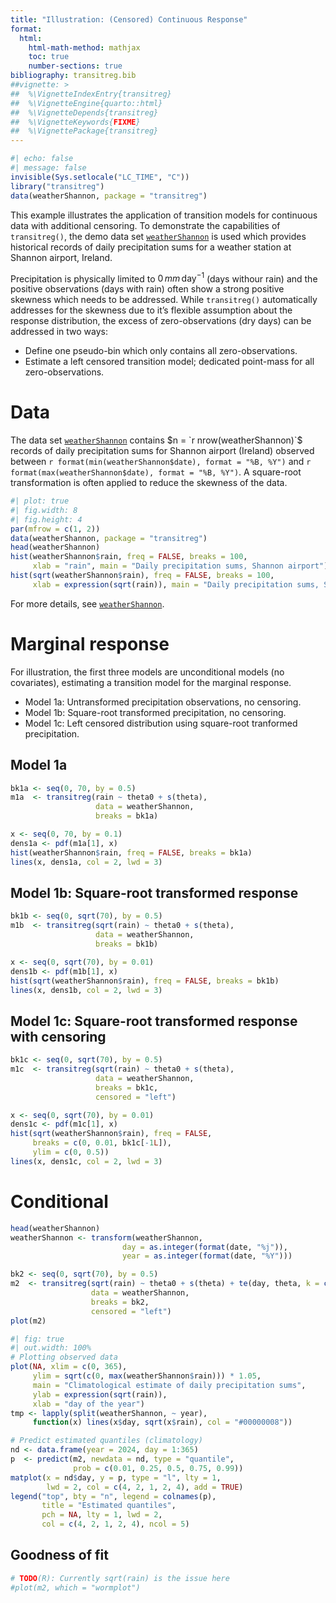 ```yaml
---
title: "Illustration: (Censored) Continuous Response"
format: 
  html:
    html-math-method: mathjax
    toc: true
    number-sections: true
bibliography: transitreg.bib
##vignette: >
##  %\VignetteIndexEntry{transitreg}
##  %\VignetteEngine{quarto::html}
##  %\VignetteDepends{transitreg}
##  %\VignetteKeywords{FIXME}
##  %\VignettePackage{transitreg}
---
```


```r
#| echo: false
#| message: false
invisible(Sys.setlocale("LC_TIME", "C"))
library("transitreg")
data(weatherShannon, package = "transitreg")
```

This example illustrates the application of transition models for continuous
data with additional censoring. To demonstrate the capabilities of
`transitreg()`, the demo data set [`weatherShannon`](/man/weatherShannon.qmd) is used
which provides historical records of daily precipitation sums for a weather
station at Shannon airport, Ireland.

Precipitation is physically limited to $0\,mm\,\text{day}^{-1}$ (days withour
rain) and the positive observations (days with rain) often show a strong
positive skewness which needs to be addressed. While `transitreg()`
automatically addresses for the skewness due to it's flexible assumption about
the response distribution, the excess of zero-observations (dry days) can be
addressed in two ways:

* Define one pseudo-bin which only contains all zero-observations.
* Estimate a left censored transition model; dedicated point-mass
  for all zero-observations.

# Data

The data set [`weatherShannon`](/man/weatherShannon.qmd) contains
$n = `r nrow(weatherShannon)`$ records of daily precipitation sums
for Shannon airport (Ireland) observed between
`r format(min(weatherShannon$date), format = "%B, %Y")` and
`r format(max(weatherShannon$date), format = "%B, %Y")`.
A square-root transformation is often applied to reduce the skewness of
the data.

```r
#| plot: true
#| fig.width: 8
#| fig.height: 4
par(mfrow = c(1, 2))
data(weatherShannon, package = "transitreg")
head(weatherShannon)
hist(weatherShannon$rain, freq = FALSE, breaks = 100,
     xlab = "rain", main = "Daily precipitation sums, Shannon airport")
hist(sqrt(weatherShannon$rain), freq = FALSE, breaks = 100,
     xlab = expression(sqrt(rain)), main = "Daily precipitation sums, Shannon airport")
```

For more details, see [`weatherShannon`](/man/weatherShannon.qmd).

# Marginal response

For illustration, the first three models are unconditional models
(no covariates), estimating a transition model for the marginal response.

* Model 1a: Untransformed precipitation observations, no censoring.
* Model 1b: Square-root transformed precipitation, no censoring.
* Model 1c: Left censored distribution using square-root tranformed precipitation.


## Model 1a

```r
bk1a <- seq(0, 70, by = 0.5)
m1a  <- transitreg(rain ~ theta0 + s(theta),
                   data = weatherShannon,
                   breaks = bk1a)
```

```r
x <- seq(0, 70, by = 0.1)
dens1a <- pdf(m1a[1], x)
hist(weatherShannon$rain, freq = FALSE, breaks = bk1a)
lines(x, dens1a, col = 2, lwd = 3)
```

## Model 1b: Square-root transformed response

```r
bk1b <- seq(0, sqrt(70), by = 0.5)
m1b  <- transitreg(sqrt(rain) ~ theta0 + s(theta),
                   data = weatherShannon,
                   breaks = bk1b)
```

```r
x <- seq(0, sqrt(70), by = 0.01)
dens1b <- pdf(m1b[1], x)
hist(sqrt(weatherShannon$rain), freq = FALSE, breaks = bk1b)
lines(x, dens1b, col = 2, lwd = 3)
```

## Model 1c: Square-root transformed response with censoring

```r
bk1c <- seq(0, sqrt(70), by = 0.5)
m1c  <- transitreg(sqrt(rain) ~ theta0 + s(theta),
                   data = weatherShannon,
                   breaks = bk1c,
                   censored = "left")
```

```r
x <- seq(0, sqrt(70), by = 0.01)
dens1c <- pdf(m1c[1], x)
hist(sqrt(weatherShannon$rain), freq = FALSE,
     breaks = c(0, 0.01, bk1c[-1L]),
     ylim = c(0, 0.5))
lines(x, dens1c, col = 2, lwd = 3)
```

# Conditional

```r
head(weatherShannon)
weatherShannon <- transform(weatherShannon,
                         day = as.integer(format(date, "%j")),
                         year = as.integer(format(date, "%Y")))


```

```r
bk2 <- seq(0, sqrt(70), by = 0.5)
m2  <- transitreg(sqrt(rain) ~ theta0 + s(theta) + te(day, theta, k = c(10, 10), bs = c("cc", "tp")),
                  data = weatherShannon,
                  breaks = bk2,
                  censored = "left")
plot(m2)
```


```r
#| fig: true
#| out.width: 100%
# Plotting observed data
plot(NA, xlim = c(0, 365),
     ylim = sqrt(c(0, max(weatherShannon$rain))) * 1.05,
     main = "Climatological estimate of daily precipitation sums",
     ylab = expression(sqrt(rain)),
     xlab = "day of the year")
tmp <- lapply(split(weatherShannon, ~ year),
     function(x) lines(x$day, sqrt(x$rain), col = "#00000008"))

# Predict estimated quantiles (climatology)
nd <- data.frame(year = 2024, day = 1:365)
p  <- predict(m2, newdata = nd, type = "quantile",
              prob = c(0.01, 0.25, 0.5, 0.75, 0.99))
matplot(x = nd$day, y = p, type = "l", lty = 1,
        lwd = 2, col = c(4, 2, 1, 2, 4), add = TRUE)
legend("top", bty = "n", legend = colnames(p),
       title = "Estimated quantiles",
       pch = NA, lty = 1, lwd = 2,
       col = c(4, 2, 1, 2, 4), ncol = 5)
```

## Goodness of fit

```r
# TODO(R): Currently sqrt(rain) is the issue here
#plot(m2, which = "wormplot")
```
